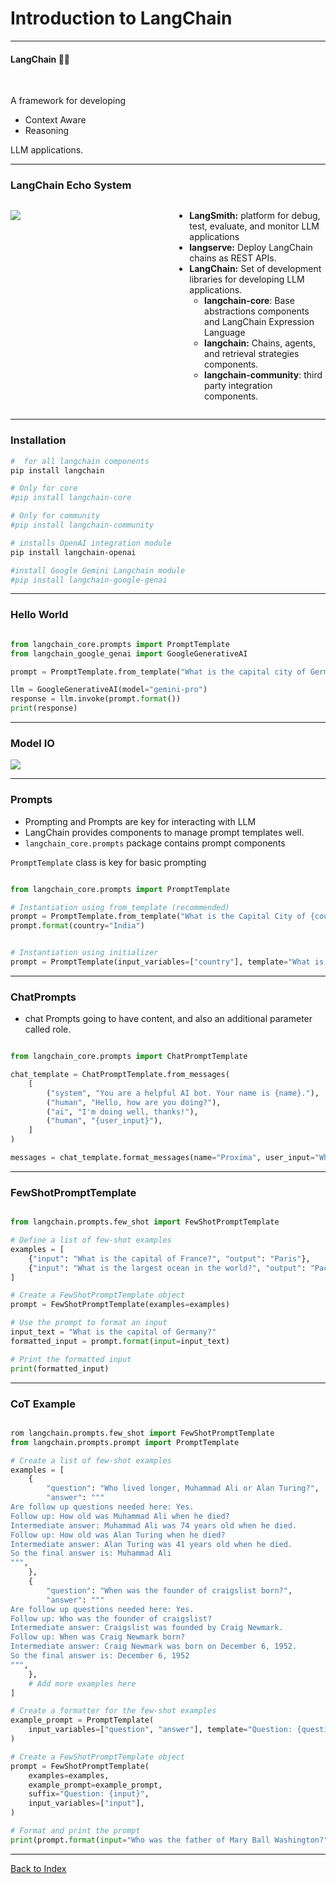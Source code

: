 
# Introduction to LangChain {#langchain-1}

---

#### LangChain 🦜🔗 \ {.center}

\ 
\

A framework for developing \

- Context Aware
- Reasoning

LLM applications.

---

### LangChain Echo System

:::: {.columns}

::: {.column width="50%"}
![](images/langchain.png)
:::

::: {.column width="50%"}

- **LangSmith:** platform for debug, test, evaluate, and monitor LLM applications
- **langserve:** Deploy LangChain chains as REST APIs.
- **LangChain:** Set of development libraries for developing LLM applications.
  - **langchain-core**: Base abstractions components and LangChain Expression Language 
  - **langchain:** Chains, agents, and retrieval strategies components.
  - **langchain-community**: third party integration components.
  
:::

::::

---

### Installation

``` sh
#  for all langchain components
pip install langchain

# Only for core
#pip install langchain-core

# Only for community
#pip install langchain-community

# installs OpenAI integration module
pip install langchain-openai

#install Google Gemini Langchain module
#pip install langchain-google-genai

```

---

### Hello World

``` python

from langchain_core.prompts import PromptTemplate
from langchain_google_genai import GoogleGenerativeAI

prompt = PromptTemplate.from_template("What is the capital city of Germany?")

llm = GoogleGenerativeAI(model="gemini-pro")
response = llm.invoke(prompt.format())
print(response)


```

---

### Model IO 

![](images/iocomponents.png)


---

### Prompts

* Prompting and Prompts are key for interacting with LLM
* LangChain provides components  to manage prompt templates well.
* `langchain_core.prompts` package contains prompt components


`PromptTemplate` class is key for basic prompting


``` py

from langchain_core.prompts import PromptTemplate

# Instantiation using from_template (recommended)
prompt = PromptTemplate.from_template("What is the Capital City of {country}?")
prompt.format(country="India")


# Instantiation using initializer
prompt = PromptTemplate(input_variables=["country"], template="What is the Capital City of {country}?")
```

---

### ChatPrompts

* chat Prompts going to have content, and also an additional parameter called role.


``` python

from langchain_core.prompts import ChatPromptTemplate

chat_template = ChatPromptTemplate.from_messages(
    [
        ("system", "You are a helpful AI bot. Your name is {name}."),
        ("human", "Hello, how are you doing?"),
        ("ai", "I'm doing well, thanks!"),
        ("human", "{user_input}"),
    ]
)

messages = chat_template.format_messages(name="Proxima", user_input="What is your name?")

```

---

### FewShotPromptTemplate


``` python

from langchain.prompts.few_shot import FewShotPromptTemplate

# Define a list of few-shot examples
examples = [
    {"input": "What is the capital of France?", "output": "Paris"},
    {"input": "What is the largest ocean in the world?", "output": "Pacific Ocean"},
]

# Create a FewShotPromptTemplate object
prompt = FewShotPromptTemplate(examples=examples)

# Use the prompt to format an input
input_text = "What is the capital of Germany?"
formatted_input = prompt.format(input=input_text)

# Print the formatted input
print(formatted_input)

```

---

### CoT Example

``` python

rom langchain.prompts.few_shot import FewShotPromptTemplate
from langchain.prompts.prompt import PromptTemplate

# Create a list of few-shot examples
examples = [
    {
        "question": "Who lived longer, Muhammad Ali or Alan Turing?",
        "answer": """
Are follow up questions needed here: Yes.
Follow up: How old was Muhammad Ali when he died?
Intermediate answer: Muhammad Ali was 74 years old when he died.
Follow up: How old was Alan Turing when he died?
Intermediate answer: Alan Turing was 41 years old when he died.
So the final answer is: Muhammad Ali
""",
    },
    {
        "question": "When was the founder of craigslist born?",
        "answer": """
Are follow up questions needed here: Yes.
Follow up: Who was the founder of craigslist?
Intermediate answer: Craigslist was founded by Craig Newmark.
Follow up: When was Craig Newmark born?
Intermediate answer: Craig Newmark was born on December 6, 1952.
So the final answer is: December 6, 1952
""",
    },
    # Add more examples here
]

# Create a formatter for the few-shot examples
example_prompt = PromptTemplate(
    input_variables=["question", "answer"], template="Question: {question}\n{answer}"
)

# Create a FewShotPromptTemplate object
prompt = FewShotPromptTemplate(
    examples=examples,
    example_prompt=example_prompt,
    suffix="Question: {input}",
    input_variables=["input"],
)

# Format and print the prompt
print(prompt.format(input="Who was the father of Mary Ball Washington?"))

```
---

[Back to Index](#index)